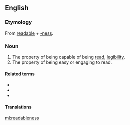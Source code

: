 ==English==

===Etymology===
From [[readable]] + [[-ness]].

===Noun===
{{en-noun|-}}

# The property of being capable of being [[read]], [[legibility]].
# The property of being easy or engaging to read.

====Related terms====
* {{l|en|readable}}
* {{l|en|unreadable}}
* {{l|en|readability}}

====Translations====
{{trans-see|readability}}

[[ml:readableness]]